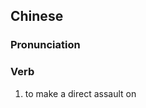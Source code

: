 {{also|径取}}
==Chinese==
{{zh-forms|s=径取}}

===Pronunciation===
{{zh-pron
|m=jìngqǔ
|cat=v
}}

===Verb===
{{zh-verb}}

# {{lb|zh|archaic}} to make a direct assault on
